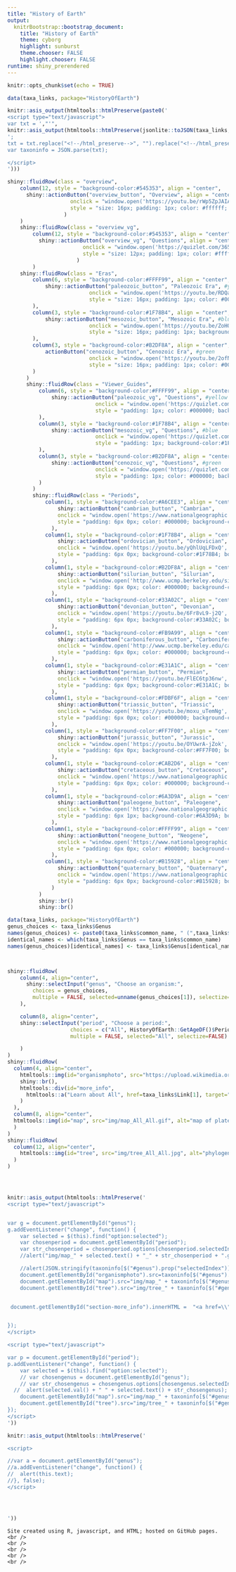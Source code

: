 ```yaml
---
title: "History of Earth"
output:
  knitrBootstrap::bootstrap_document:
    title: "History of Earth"
    theme: cyborg
    highlight: sunburst
    theme.chooser: FALSE
    highlight.chooser: FALSE
runtime: shiny_prerendered
---
```


```r
knitr::opts_chunk$set(echo = TRUE)
```

```r
data(taxa_links, package="HistoryOfEarth")

knitr::asis_output(htmltools::htmlPreserve(paste0('
<script type="text/javascript">
var txt = ',"'",
knitr::asis_output(htmltools::htmlPreserve(jsonlite::toJSON(taxa_links, pretty=FALSE))),"'",
';
txt = txt.replace("<!--/html_preserve-->", "").replace("<!--/html_preserve-->", "").replace("<!--html_preserve-->", "").replace("<!--html_preserve-->", "");
var taxoninfo = JSON.parse(txt);

</script>
')))
```


```r
shiny::fluidRow(class = "overview",
    column(12, style = "background-color:#545353", align = "center",
      shiny::actionButton("overview_button", "Overview", align = "center",
                    onclick = "window.open('https://youtu.be/rWp5ZpJAIAE', '_blank')",
                    style = "size: 16px; padding: 1px; color: #ffffff; background-color:#545353; border-color:#545353")
                  )
    )
    shiny::fluidRow(class = "overview_vg",
        column(12, style = "background-color:#545353", align = "center",
          shiny::actionButton("overview_vg", "Questions", align = "center",
                        onclick = "window.open('https://quizlet.com/365498277/test', '_blank')",
                        style = "size: 12px; padding: 1px; color: #ffffff; background-color:#545353; border-color:#545353")
                      )
        )
    shiny::fluidRow(class = "Eras",
        column(6, style = "background-color:#FFFF99", align = "center",
            shiny::actionButton("paleozoic_button", "Paleozoic Era", #yellow
                          onclick = "window.open('https://youtu.be/RDQa0okkpf0', '_blank')",
                          style = "size: 16px; padding: 1px; color: #000000; background-color:#FFFF99; border-color:#FFFF99")
        ),
        column(3, style = "background-color:#1F78B4", align = "center",
            shiny::actionButton("mesozoic_button", "Mesozoic Era", #blue
                          onclick = "window.open('https://youtu.be/ZoHO3fAj_78', '_blank')",
                          style = "size: 16px; padding: 1px; background-color:#1F78B4; border-color:#1F78B4")
        ),
        column(3, style = "background-color:#B2DF8A", align = "center",
            actionButton("cenozoic_button", "Cenozoic Era", #green
                          onclick = "window.open('https://youtu.be/2ofNufZVcMU', '_blank')",
                          style = "size: 16px; padding: 1px; color: #000000; background-color:#B2DF8A; border-color:#B2DF8A")
        )
      )
      shiny::fluidRow(class = "Viewer_Guides",
          column(6, style = "background-color:#FFFF99", align = "center",
              shiny::actionButton("paleozoic_vg", "Questions", #yellow
                            onclick = "window.open('https://quizlet.com/365224880/test', '_blank')",
                            style = "padding: 1px; color: #000000; background-color:#FFFF99; border-color:#FFFF99")
          ),
          column(3, style = "background-color:#1F78B4", align = "center",
              shiny::actionButton("mesozoic_vg", "Questions", #blue
                            onclick = "window.open('https://quizlet.com/365535631/test', '_blank')",
                            style = "padding: 1px; background-color:#1F78B4; border-color:#1F78B4")
          ),
          column(3, style = "background-color:#B2DF8A", align = "center",
              shiny::actionButton("cenozoic_vg", "Questions", #green
                            onclick = "window.open('https://quizlet.com/365527235/test', '_blank')",
                            style = "padding: 1px; color: #000000; background-color:#B2DF8A; border-color:#B2DF8A")
          )
        )
        shiny::fluidRow(class = "Periods",
            column(1, style = "background-color:#A6CEE3", align = "center",
                shiny::actionButton("cambrian_button", "Cambrian",
                onclick = "window.open('https://www.nationalgeographic.com/science/prehistoric-world/cambrian/', '_blank')",
                style = "padding: 6px 0px; color: #000000; background-color:#A6CEE3; border-color:#A6CEE3")
              ),
            column(1, style = "background-color:#1F78B4", align = "center",
                shiny::actionButton("ordovician_button", "Ordovician",
                onclick = "window.open('https://youtu.be/yQhlUqLFDxQ', '_blank')",
                style = "padding: 6px 0px; background-color:#1F78B4; border-color:#1F78B4")
              ),
            column(1, style = "background-color:#B2DF8A", align = "center",
                shiny::actionButton("silurian_button", "Silurian",
                onclick = "window.open('http://www.ucmp.berkeley.edu/silurian/silurian.php', '_blank')",
                style = "padding: 6px 0px; color: #000000; background-color:#B2DF8A; border-color:#B2DF8A")
              ),
            column(1, style = "background-color:#33A02C", align = "center",
                shiny::actionButton("devonian_button", "Devonian",
                onclick = "window.open('https://youtu.be/6Fr8vL9-j2Q', '_blank')",
                style = "padding: 6px 0px; background-color:#33A02C; border-color:#33A02C")
              ),
            column(1, style = "background-color:#FB9A99", align = "center",
                shiny::actionButton("carboniferous_button", "Carboniferous",
                onclick = "window.open('http://www.ucmp.berkeley.edu/carboniferous/carboniferous.php', '_blank')",
                style = "padding: 6px 0px; color: #000000; background-color:#FB9A99; border-color:#FB9A99")
              ),
            column(1, style = "background-color:#E31A1C", align = "center",
                shiny::actionButton("permian_button", "Permian",
                onclick = "window.open('https://youtu.be/FlEC6tp36nw', '_blank')",
                style = "padding: 6px 0px; background-color:#E31A1C; border-color:#E31A1C")
              ),
            column(1, style = "background-color:#FDBF6F", align = "center",
                shiny::actionButton("triassic_button", "Triassic",
                onclick = "window.open('https://youtu.be/moxu_uTemNg', '_blank')",
                style = "padding: 6px 0px; color: #000000; background-color:#FDBF6F; border-color:#FDBF6F")
              ),
            column(1, style = "background-color:#FF7F00", align = "center",
                shiny::actionButton("jurassic_button", "Jurassic",
                onclick = "window.open('https://youtu.be/OYUwrA-jZok', '_blank')",
                style = "padding: 6px 0px; background-color:#FF7F00; border-color:#FF7F00")
              ),
            column(1, style = "background-color:#CAB2D6", align = "center",
                shiny::actionButton("cretaceous_button", "Cretaceous",
                onclick = "window.open('https://www.nationalgeographic.com/science/prehistoric-world/cretaceous/', '_blank')",
                style = "padding: 6px 0px; color: #000000; background-color:#CAB2D6; border-color:#CAB2D6")
              ),
            column(1, style = "background-color:#6A3D9A", align = "center",
                shiny::actionButton("paleogene_button", "Paleogene",
                onclick = "window.open('https://www.nationalgeographic.com/science/prehistoric-world/paleogene/', '_blank')",
                style = "padding: 6px 1px; background-color:#6A3D9A; border-color:#6A3D9A")
              ),
            column(1, style = "background-color:#FFFF99", align = "center",
                shiny::actionButton("neogene_button", "Neogene",
                onclick = "window.open('https://www.nationalgeographic.com/science/prehistoric-world/neogene/', '_blank')",
                style = "padding: 6px 0px; color: #000000; background-color:#FFFF99; border-color:#FFFF99")
              ),
            column(1, style = "background-color:#B15928", align = "center",
                shiny::actionButton("quaternary_button", "Quaternary",
                onclick = "window.open('https://www.nationalgeographic.com/science/prehistoric-world/quaternary/', '_blank')",
                style = "padding: 6px 0px; background-color:#B15928; border-color:#B15928")
              )
          )
          shiny::br()
          shiny::br()
```

```r
data(taxa_links, package="HistoryOfEarth")
genus_choices <- taxa_links$Genus
names(genus_choices) <- paste0(taxa_links$common_name, " (",taxa_links$Genus,")")
identical_names <- which(taxa_links$Genus == taxa_links$common_name)
names(genus_choices)[identical_names] <- taxa_links$Genus[identical_names]



shiny::fluidRow(
    column(4, align="center",
      shiny::selectInput("genus", "Choose an organism:",
        choices = genus_choices,
        multiple = FALSE, selected=unname(genus_choices[1]), selectize=FALSE)
    ),

    column(8, align="center",
    shiny::selectInput("period", "Choose a period:",
                    choices = c("All", HistoryOfEarth::GetAgeDF()$Period),
                    multiple = FALSE, selected="All", selectize=FALSE)

    )
)
shiny::fluidRow(
  column(4, align="center",
    htmltools::img(id="organismphoto", src="https://upload.wikimedia.org/wikipedia/commons/c/c1/La_Brea_Tar_Pits.jpg", alt="picture of the selected organism", width=200),
    shiny::br(),
    htmltools::div(id="more_info",
      htmltools::a("Learn about All", href=taxa_links$Link[1], target="_blank")
    )
  ),
  column(8, align="center",
  htmltools::img(id="map", src="img/map_All_All.gif", alt="map of plates")
  )
)
shiny::fluidRow(
  column(12, align="center",
    htmltools::img(id="tree", src="img/tree_All_All.jpg", alt="phylogeny of organisms")
  )
)





```

```r
knitr::asis_output(htmltools::htmlPreserve('
<script type="text/javascript">


var g = document.getElementById("genus");
g.addEventListener("change", function() {
    var selected = $(this).find("option:selected");
    var chosenperiod = document.getElementById("period");
    var str_chosenperiod = chosenperiod.options[chosenperiod.selectedIndex].value;
    //alert("img/map_" + selected.text() + "_" + str_chosenperiod + ".gif");

    //alert(JSON.stringify(taxoninfo[$("#genus").prop("selectedIndex")].Genus));
    document.getElementById("organismphoto").src=taxoninfo[$("#genus").prop("selectedIndex")].pic_url;
    document.getElementById("map").src="img/map_" + taxoninfo[$("#genus").prop("selectedIndex")].Genus + "_" + str_chosenperiod + ".gif";
    document.getElementById("tree").src="img/tree_" + taxoninfo[$("#genus").prop("selectedIndex")].Genus + "_" + str_chosenperiod + ".jpg";


 document.getElementById("section-more_info").innerHTML =  "<a href=\\"" + taxoninfo[$("#genus").prop("selectedIndex")].Link + "\\" target=\\"_blank\\">Learn more about <i>" + taxoninfo[$("#genus").prop("selectedIndex")].Genus + "</i></a>";


});
</script>

<script type="text/javascript">

var p = document.getElementById("period");
p.addEventListener("change", function() {
    var selected = $(this).find("option:selected");
    // var chosengenus = document.getElementById("genus");
    // var str_chosengenus = chosengenus.options[chosengenus.selectedIndex].text;
  //  alert(selected.val() + " " + selected.text() + str_chosengenus);
    document.getElementById("map").src="img/map_" + taxoninfo[$("#genus").prop("selectedIndex")].Genus + "_" + selected.val() + ".gif";
    document.getElementById("tree").src="img/tree_" + taxoninfo[$("#genus").prop("selectedIndex")].Genus + "_" + selected.val() + ".jpg";
});
</script>
'))
```


```r
knitr::asis_output(htmltools::htmlPreserve('

<script>

//var a = document.getElementById("genus");
//a.addEventListener("change", function() {
//  alert(this.text);
//}, false);
</script>




'))
```

```
Site created using R, javascript, and HTML; hosted on GitHub pages.
<br />
<br />
<br />
<br />
<br />

```
